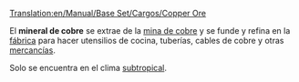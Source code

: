 [[Translation:en/Manual/Base Set/Cargos/Copper Ore]]

{{es/Manual/Base Set/Cargos/Carga| carga  = Mineral de cobre
| imagen = en/Manual/Base Set/Copperoremine.png
| producida =[[es/Manual/Base Set/Industries/Mina de cobre|Mina de cobre]]
| aceptada  =[[es/Manual/Base Set/Industries/Fábrica|Fábrica]]
}}
El '''mineral de cobre''' se extrae de la [[es/Manual/Base Set/Industries/Mina de cobre|mina de cobre]] y se funde y refina en la [[es/Manual/Base Set/Industries/Fábrica|fábrica]] para hacer utensilios de cocina, tuberías, cables de cobre y otras [[es/Manual/Base Set/Cargos/Mercancías|mercancías]].

Solo se encuentra en el clima [[es/Manual/Clima|subtropical]].